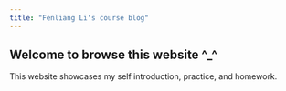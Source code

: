 ```yaml
---
title: "Fenliang Li's course blog"
---
```


::: {.content-block}
## Welcome to browse this website ^_^

This website showcases my self introduction,  practice, and homework.
:::
